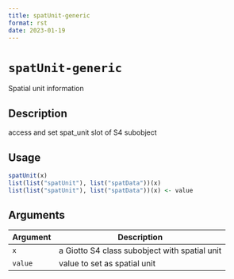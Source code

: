 ```yaml
--- 
title: spatUnit-generic 
format: rst 
date: 2023-01-19 
--- 
```

# `spatUnit-generic`

Spatial unit information


## Description

access and set spat_unit slot of S4 subobject


## Usage

```r
spatUnit(x)
list(list("spatUnit"), list("spatData"))(x)
list(list("spatUnit"), list("spatData"))(x) <- value
```


## Arguments

Argument      |Description
------------- |----------------
`x`     |     a Giotto S4 class subobject with spatial unit
`value`     |     value to set as spatial unit


